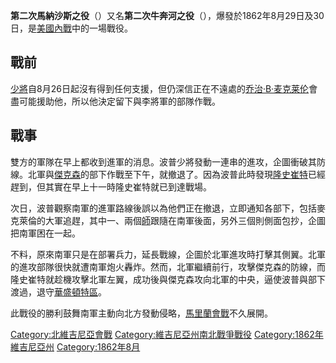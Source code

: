 {{NoteTA
|1=zh-hans:弗吉尼亚;zh-hk:維珍尼亞;zh-tw:維吉尼亞;
}}
{{Infobox Military Conflict
|conflict=第二次馬納沙斯之役
|partof=[[美國內戰|美國內戰]] 
|image= [[File:bull_run_bridge_1862.jpg|300px]]
|caption=位於[[維吉尼亞州|維吉尼亞州]][[馬納薩斯_(維吉尼亞州)|馬納薩斯]]{{link-en|牛奔河|Bull Run (Occoquan River)}}上的石橋殘垣。1862年3月。 
|date=1862年8月28日—1862年8月30日
|place=[[維吉尼亞州|維吉尼亞州]][[威廉王子縣|威廉王子郡]]
|result=美利堅聯盟國勝利
|casus= 
|territory=
|combatant1=[[File:U.S._flag,_34_stars.svg|25px]] [[美利堅合眾國|美利堅合眾國]]
|combatant2=[[File:CSA_FLAG_4.3.1861-21.5.1861.svg|25px]] [[美利堅聯盟國|美利堅聯盟國]]
|commander1=[[File:U.S._flag,_34_stars.svg|22px]] {{link-en|約翰·波普 (軍事將領)|John Pope (military officer)|約翰·波普}}
|commander2=[[File:CSA_FLAG_4.3.1861-21.5.1861.svg|22px]] [[羅伯特·李|羅伯特·李]]
|strength1= 62000人
|strength2= 50000人
|casualties1= 約10000人被殺或受傷
|casualties2= 約1300人被殺，約7000人受傷
}}
{{Campaignbox 北維珍尼亞戰役}}

'''第二次馬納沙斯之役'''（{{lang-en|Second battle of Manassas}}）又名'''第二次牛奔河之役'''（{{lang-en|Second Battle of Bull Run}}），爆發於1862年8月29日及30日，是[[美國內戰|美國內戰]]中的一場戰役。

== 戰前 ==
{{link-en|約翰·波普 (軍事將領)|John Pope (military officer)|約翰·波普}}[[少將|少將]]自8月26日起沒有得到任何支援，但仍深信正在不遠處的[[乔治·B·麦克莱伦|乔治·B·麦克莱伦]]會盡可能援助他，所以他決定留下與李將軍的部隊作戰。

== 戰事 ==
雙方的軍隊在早上都收到進軍的消息。波普少將發動一連串的進攻，企圖衝破其防線。北軍與[[石牆傑克森|傑克森]]的部下作戰至下午，就撤退了。因為波普此時發現[[詹姆斯·隆史崔特|隆史崔特]]已經趕到，但其實在早上十一時隆史崔特就已到達戰場。

次日，波普觀察南軍的進軍路線後誤以為他們正在撤退，立即通知各部下，包括麥克萊倫的大軍追趕，其中一、兩個[[師|師]]跟隨在南軍後面，另外三個則側面包抄，企圖把南軍困在一起。

不料，原來南軍只是在部署兵力，延長戰線，企圖於北軍進攻時打擊其側翼。北軍的進攻部隊很快就遭南軍炮火轟炸。然而，北軍繼續前行，攻擊傑克森的防線，而隆史崔特就趁機攻擊北軍左翼，成功後與傑克森攻向北軍的中央，逼使波普與部下渡過{{link-en|牛奔河|Bull Run (Occoquan River)}}，退守[[華盛頓特區|華盛頓特區]]。

此戰役的勝利鼓舞南軍主動向北方發動侵略，[[馬里蘭會戰|馬里蘭會戰]]不久展開。

{{Coord|38.81246|-77.52131|region:US_type:event|display=title}}

{{美國內戰列表}}
{{Authority control}}

{{DEFAULTSORT:Bull Run, Second Battle of}}
[[Category:北維吉尼亞會戰|Category:北維吉尼亞會戰]]
[[Category:維吉尼亞州南北戰爭戰役|Category:維吉尼亞州南北戰爭戰役]]
[[Category:1862年維吉尼亞州|Category:1862年維吉尼亞州]]
[[Category:1862年8月|Category:1862年8月]]